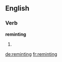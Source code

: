 ==English==

===Verb===
'''reminting'''

# {{present participle of|remint}}

[[de:reminting]]
[[fr:reminting]]